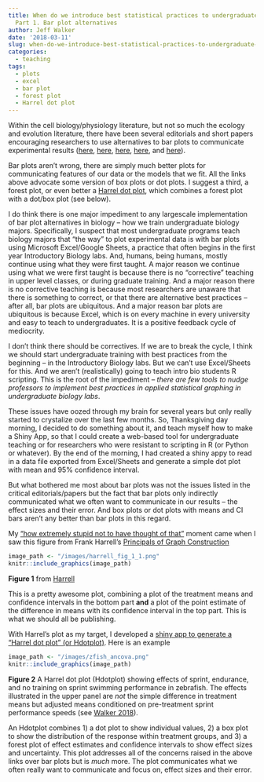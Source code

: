 ```yaml
---
title: When do we introduce best statistical practices to undergraduate biology majors?
  Part 1. Bar plot alternatives
author: Jeff Walker
date: '2018-03-11'
slug: when-do-we-introduce-best-statistical-practices-to-undergraduate-biology-majors-part-1-bar-plot-alternatives
categories:
  - teaching
tags:
  - plots
  - excel
  - bar plot
  - forest plot
  - Harrel dot plot
---
```


Within the cell biology/physiology literature, but not so much the ecology and evolution literature, there have been several editorials and short papers encouraging researchers to use alternatives to bar plots to communicate experimental results ([here](https://www.nature.com/articles/nmeth.2813), [here](http://onlinelibrary.wiley.com/doi/10.1113/jphysiol.2011.205062/full), [here](http://journals.plos.org/plosbiology/article?id=10.1371/journal.pbio.1002128&fullSite), [here](https://www.nature.com/articles/nmeth.2811), and [here](http://thenode.biologists.com/leaving-bar-five-steps/research/)).

Bar plots aren't wrong, there are simply much better plots for communicating features of our data or the models that we fit. All the links above advocate some version of box plots or dot plots. I suggest a third, a forest plot, or even better a [Harrel dot plot](https://middleprofessor.shinyapps.io/Hdotplot/), which combines a forest plot with a dot/box plot (see below).

I do think there is one major impediment to any largescale implementation of bar plot alternatives in biology -- how we train undergraduate biology majors. Specifically, I suspect that most undergraduate programs teach biology majors that "the way" to plot experimental data is with bar plots using Microsoft Excel/Google Sheets, a practice that often begins in the first year Introductory Biology labs. And, humans, being humans, mostly continue using what they were first taught. A major reason we continue using what we were first taught is because there is no "corrective" teaching in upper level classes, or during graduate training. And a major reason there is no corrective teaching is because most researchers are unaware that there is something to correct, or that there are alternative best practices -- after all, bar plots are ubiquitous. And a major reason bar plots are ubiquitous is because Excel, which is on every machine in every university and easy to teach to undergraduates. It is a positive feedback cycle of mediocrity.

I don't think there should be correctives. If we are to break the cycle, I think we should start undergraduate training with best practices from the beginning -- in the Introductory Biology labs. But we can't use Excel/Sheets for this. And we aren't (realistically) going to teach intro bio students R scripting. This is the root of the impediment -- *there are few tools to nudge professors to implement best practices in applied statistical graphing in undergraduate biology labs*.

These issues have oozed through my brain for several years but only really started to crystalize over the last few months. So, Thanksgiving day morning, I decided to do something about it, and teach myself how to make a Shiny App, so that I could create a web-based tool for undergraduate teaching or for researchers who were resistant to scripting in R (or Python or whatever). By the end of the morning, I had created a shiny appy to read in a data file exported from Excel/Sheets and generate a simple dot plot with mean and 95% confidence interval.

But what bothered me most about bar plots was not the issues listed in the critical editorials/papers but the fact that bar plots only indirectly communicated what we often want to communicate in our results -- the effect sizes and their error. And box plots or dot plots with means and CI bars aren't any better than bar plots in this regard. 

My ["how extremely stupid not to have thought of that"](http://www.ucl.ac.uk/sts/staff/cain/projects/huxley) moment came when I saw this figure from Frank Harrell's [Principals of Graph Construction](http://biostat.mc.vanderbilt.edu/wiki/pub/Main/StatGraphCourse/graphscourse.pdf)


```r
image_path <- "/images/harrell_fig_1_1.png"
knitr::include_graphics(image_path)
```
**Figure 1** from [Harrell](http://biostat.mc.vanderbilt.edu/wiki/pub/Main/StatGraphCourse/graphscourse.pdf)

This is a pretty awesome plot, combining a plot of the treatment means and confidence intervals in the bottom part **and** a plot of the point estimate of the difference in means with its confidence interval in the top part. This is what we should all be publishing.

With Harrel's plot as my target, I developed a [shiny app to generate a "Harrel dot plot" (or Hdotplot)](https://middleprofessor.shinyapps.io/Hdotplot/). Here is an example

```r
image_path <- "/images/zfish_ancova.png"
knitr::include_graphics(image_path)
```
**Figure 2** A Harrel dot plot (Hdotplot) showing effects of sprint, endurance, and no training on sprint swimming performance in zebrafish. The effects illustrated in the upper panel are *not* the simple difference in treatment means but adjusted means conditioned on pre-treatment sprint performance speeds (see [Walker 2018](/rmd_toc_posts/change_scores.html)).

An Hdotplot combines 1) a dot plot to show individual values, 2) a box plot to show the distribution of the response within treatment groups, and 3) a forest plot of effect estimates and confidence intervals to show effect sizes and uncertainty. This plot addresses all of the concerns raised in the above links over bar plots but is *much* more. The plot communicates what we often really want to communicate and focus on, effect sizes and their error.